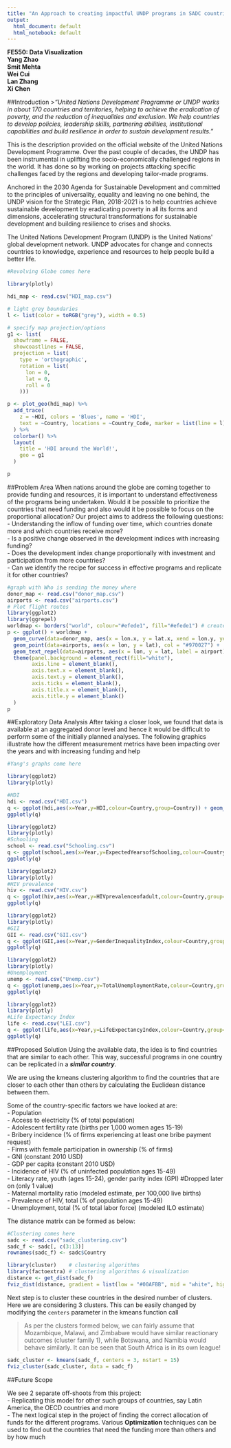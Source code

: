 ---
title: "An Approach to creating impactful UNDP programs in SADC countries"
output:
  html_document: default
  html_notebook: default
---


**FE550: Data Visualization**  
**Yang Zhao**  
**Smit Mehta**  
**Wei Cui**  
**Lan Zhang**  
**Xi Chen**  

  


##Introduction
>*“United Nations Development Programme or UNDP works in about 170 countries and territories, helping to achieve the eradication of poverty, and the reduction of inequalities and exclusion. We help countries to develop policies, leadership skills, partnering abilities, institutional capabilities and build resilience in order to sustain development results.”*

This is the description provided on the official website of the United Nations Development Programme. Over the past couple of decades, the UNDP has been instrumental in uplifting the socio-economically challenged regions in the world. It has done so by working on projects attacking specific challenges faced by the regions and developing tailor-made programs.  
  
Anchored in the 2030 Agenda for Sustainable Development and committed to the principles of universality, equality and leaving no one behind, the UNDP vision for the Strategic Plan, 2018-2021 is to help countries achieve sustainable development by eradicating poverty in all its forms and dimensions, accelerating structural transformations for sustainable development and building resilience to crises and shocks.

The United Nations Development Program (UNDP) is the United Nations&#39; global development network. UNDP advocates for change and connects countries to knowledge, experience and resources to help people build a better life.

```{r, echo = FALSE, message=FALSE, warning=FALSE, fig.width = 10, fig.height = 10}
#Revolving Globe comes here

library(plotly)

hdi_map <- read.csv("HDI_map.csv")

# light grey boundaries
l <- list(color = toRGB("grey"), width = 0.5)

# specify map projection/options
g1 <- list(
  showframe = FALSE,
  showcoastlines = FALSE,
  projection = list(
    type = 'orthographic',
    rotation = list(
      lon = 0,
      lat = 0,
      roll = 0
    )))

p <- plot_geo(hdi_map) %>%
  add_trace(
    z = ~HDI, colors = 'Blues', name = 'HDI',
    text = ~Country, locations = ~Country_Code, marker = list(line = l)
  ) %>%
  colorbar() %>%
  layout(
    title = 'HDI around the World!',
    geo = g1
  )

p
```


##Problem Area
When nations around the globe are coming together to provide funding and resources, it is important to understand effectiveness of the programs being undertaken. Would it be possible to prioritize the countries that need funding and also would it be possible to focus on the proportional allocation? Our project aims to address the following questions:  
  - Understanding the inflow of funding over time, which countries donate more and which countries receive more?  
  - Is a positive change observed in the development indices with increasing funding?  
  - Does the development index change proportionally with investment and participation from more countries?  
  - Can we identify the recipe for success in effective programs and replicate it for other countries?

```{r, echo = FALSE, message=FALSE, warning=FALSE, fig.width = 12, fig.height = 7}
#graph with Who is sending the money where
donor_map <- read.csv("donor_map.csv")
airports <- read.csv("airports.csv")
# Plot flight routes
library(ggplot2)
library(ggrepel)
worldmap <- borders("world", colour="#efede1", fill="#efede1") # create a layer of borders
p <- ggplot() + worldmap + 
  geom_curve(data=donor_map, aes(x = lon.x, y = lat.x, xend = lon.y, yend = lat.y, color = Group), size = 1, curvature = .3, alpha = 0.3) + 
  geom_point(data=airports, aes(x = lon, y = lat), col = "#970027") + 
  geom_text_repel(data=airports, aes(x = lon, y = lat, label = airport), col = "black", size = 3, segment.color = NA) + 
  theme(panel.background = element_rect(fill="white"), 
        axis.line = element_blank(),
        axis.text.x = element_blank(),
        axis.text.y = element_blank(),
        axis.ticks = element_blank(),
        axis.title.x = element_blank(),
        axis.title.y = element_blank()
  )
p

```


##Exploratory Data Analysis
After taking a closer look, we found that data is available at an aggregated donor level and hence it would be difficult to perform some of the initially planned analyses. The following graphics illustrate how the different measurement metrics have been impacting over the years and with increasing funding and help
```{r, echo=FALSE, message=FALSE, warning=FALSE, fig.width = 12, fig.height = 7}
#Yang's graphs come here

library(ggplot2)
library(plotly)

#HDI
hdi <- read.csv("HDI.csv")
q <- ggplot(hdi,aes(x=Year,y=HDI,colour=Country,group=Country)) + geom_line() + geom_point() + labs(x = "Years", y = "HDI") + ggtitle("HDI over the years")
ggplotly(q)

```

```{r, echo=FALSE, message=FALSE, warning=FALSE, fig.width = 12, fig.height = 7}
library(ggplot2)
library(plotly)
#Schooling
school <- read.csv("Schooling.csv")
q <- ggplot(school,aes(x=Year,y=ExpectedYearsofSchooling,colour=Country,group=Country)) + geom_line() + geom_point() + labs(x = "Years", y = "Expected Years of Schooling (years)") + ggtitle("Expected Years of Schooling over the years")
ggplotly(q)

```

```{r, echo=FALSE, message=FALSE, warning=FALSE, fig.width = 12, fig.height = 7}
library(ggplot2)
library(plotly)
#HIV prevalence
hiv <- read.csv("HIV.csv")
q <- ggplot(hiv,aes(x=Year,y=HIVprevalenceofadult,colour=Country,group=Country)) + geom_line() + geom_point() + labs(x = "Years", y = "HIV prevalence of adult (% ages 15-49)") + ggtitle("HIV prevalence of adult over the years")
ggplotly(q)
```

```{r, echo=FALSE, message=FALSE, warning=FALSE, fig.width = 12, fig.height = 7}
library(ggplot2)
library(plotly)
#GII
GII <- read.csv("GII.csv")
q <- ggplot(GII,aes(x=Year,y=GenderInequalityIndex,colour=Country,group=Country)) + geom_line() + geom_point() + labs(x = "Years", y = "Gender Inequality Index") + ggtitle("Gender Inequality Index over the years")
ggplotly(q)
```

```{r, echo=FALSE, message=FALSE, warning=FALSE, fig.width = 12, fig.height = 7}
library(ggplot2)
library(plotly)
#Unemployment
unemp <- read.csv("Unemp.csv")
q <- ggplot(unemp,aes(x=Year,y=TotalUnemploymentRate,colour=Country,group=Country)) + geom_line() + geom_point() + labs(x = "Years", y = "Total unemployment rate (% of labour force)") + ggtitle("Total Unemployment over the years")
ggplotly(q)
```

```{r, echo=FALSE, message=FALSE, warning=FALSE, fig.width = 12, fig.height = 7}
library(ggplot2)
library(plotly)
#Life Expectancy Index
life <- read.csv("LEI.csv")
q <- ggplot(life,aes(x=Year,y=LifeExpectancyIndex,colour=Country,group=Country)) + geom_line() + geom_point() + labs(x = "Years", y = "Life expectancy Index") + ggtitle("Life Expectancy over the years")
ggplotly(q)
```



##Proposed Solution
Using the available data, the idea is to find countries that are similar to each other. This way, successful programs in one country can be replicated in a **_similar country_**.
  
We are using the kmeans clustering algorithm to find the countries that are closer to each other than others by calculating the Euclidean distance between them.
    
Some of the country-specific factors we have looked at are:  
 - Population    
 - Access to electricity (% of total population)  
 - Adolescent fertility rate (births per 1,000 women ages 15-19)  
 - Bribery incidence (% of firms experiencing at least one bribe payment request)  
 - Firms with female participation in ownership (% of firms)  
 - GNI (constant 2010 USD)      
 - GDP per capita (constant 2010 USD)    
 - Incidence of HIV (% of uninfected population ages 15-49)  
 - Literacy rate, youth (ages 15-24), gender parity index (GPI) #Dropped later on (only 1 value)  
 - Maternal mortality ratio (modeled estimate, per 100,000 live births)  
 - Prevalence of HIV, total (% of population ages 15-49)  
 - Unemployment, total (% of total labor force) (modeled ILO estimate)  
 
      
The distance matrix can be formed as below:

```{r, echo=FALSE, message=FALSE, warning=FALSE, fig.width = 12, fig.height = 7}
#Clustering comes here
sadc <- read.csv("sadc_clustering.csv")
sadc_f <- sadc[, c(3:13)]
rownames(sadc_f) <- sadc$Country

library(cluster)    # clustering algorithms
library(factoextra) # clustering algorithms & visualization
distance <- get_dist(sadc_f)
fviz_dist(distance, gradient = list(low = "#00AFBB", mid = "white", high = "#FC4E07"))


```

  
    
      
Next step is to cluster these countries in the desired number of clusters. Here we are considering 3 clusters. This can be easily changed by modifying the `centers` parameter in the kmeans function call
   
>As per the clusters formed below, we can fairly assume that Mozambique, Malawi, and Zimbabwe would have similar reactionary outcomes (cluster family 1), while Botswana, and Namibia would behave similarly. It can be seen that South Africa is in its own league!

```{r, echo=FALSE, message=FALSE, warning=FALSE, fig.width = 12, fig.height = 9}
sadc_cluster <- kmeans(sadc_f, centers = 3, nstart = 15)
fviz_cluster(sadc_cluster, data = sadc_f)
```


##Future Scope

We see 2 separate off-shoots from this project:  
  - Replicating this model for other such groups of countries, say Latin America, the OECD countries and more  
  - The next logical step in the project of finding the correct allocation of funds for the different programs. Various **Optimization** techniques can be used to find out the countries that need the funding more than others and by how much


